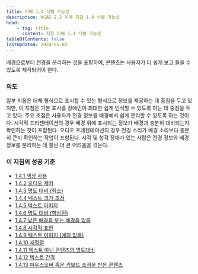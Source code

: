 ```yaml
---
title: 이해 1.4 식별 가능성
description: WCAG 2.2 이해 지침 1.4 식별 가능성
head:
    - tag: title
      content: 지침 이해 1.4 식별 가능성
tableOfContents: false
lastUpdated: 2024-05-02
---
```



<Card title="지침">
배경으로부터 전경을 분리하는 것을 포함하여, 콘텐츠는 사용자가 더 쉽게 보고 들을 수 있도록 제작되어야 한다.
</Card>

### 의도

일부 지침은 대체 형식으로 표시할 수 있는 형식으로 정보를 제공하는 데 중점을 두고 있지만, 이 지침은 기본 표시를 장애인이 최대한 쉽게 인식할 수 있도록 하는 데 중점을 두고 있다. 주요 초점은 사용자가 전경 정보를 배경에서 쉽게 분리할 수 있도록 하는 것이다. 시각적 프리젠테이션의 경우 배경 위에 표시되는 정보가 배경과 충분히 대비되는지 확인하는 것이 포함된다. 오디오 프레젠테이션의 경우 전경 소리가 배경 소리보다 충분히 큰지 확인하는 작업이 포함된다. 시각 및 청각 장애가 있는 사람은 전경 정보와 배경 정보를 분리하는 데 훨씬 더 큰 어려움을 겪는다.

### 이 지침의 성공 기준

*   [1.4.1 색상 사용](../use-of-color)
*   [1.4.2 오디오 제어](../audio-control)
*   [1.4.3 명도 대비 (최소)](../contrast-minimum)
*   [1.4.4 텍스트 크기 조정](../resize-text)
*   [1.4.5 텍스트 이미지](../images-of-text)
*   [1.4.6 명도 대비 (향상된)](../contrast-enhanced)
*   [1.4.7 낮은 배경음 또는 배경음 없음](../low-or-no-background-audio)
*   [1.4.8 시각적 표현](../visual-presentation)
*   [1.4.9 텍스트 이미지 (예외 없음)](../images-of-text-no-exception)
*   [1.4.10 재정렬](../reflow)
*   [1.4.11 텍스트 아닌 콘텐츠의 명도대비](../non-text-contrast)
*   [1.4.12 텍스트 간격](../text-spacing)
*   [1.4.13 마우스오버 혹은 키보드 초점을 받은 콘텐츠](../content-on-hover-or-focus)


